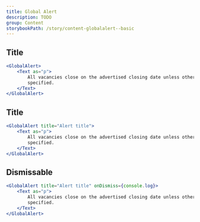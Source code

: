 ```yaml
---
title: Global Alert
description: TODO
group: Content
storybookPath: /story/content-globalalert--basic
---
```


## Title

```jsx live
<GlobalAlert>
	<Text as="p">
		All vacancies close on the advertised closing date unless otherwise
		specified.
	</Text>
</GlobalAlert>
```

## Title

```jsx live
<GlobalAlert title="Alert title">
	<Text as="p">
		All vacancies close on the advertised closing date unless otherwise
		specified.
	</Text>
</GlobalAlert>
```

## Dismissable

```jsx live
<GlobalAlert title="Alert title" onDismiss={console.log}>
	<Text as="p">
		All vacancies close on the advertised closing date unless otherwise
		specified.
	</Text>
</GlobalAlert>
```
